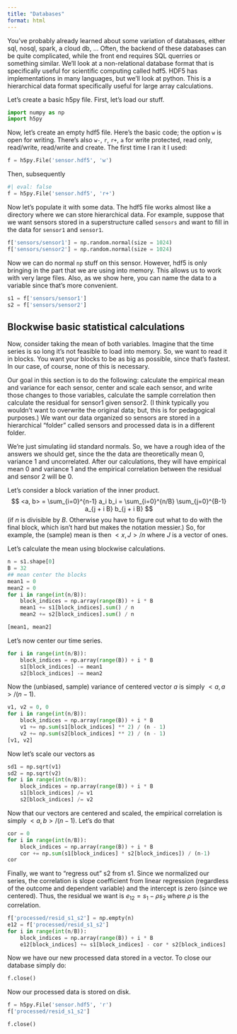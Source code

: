 ```yaml
---
title: "Databases"
format: html
---
```


You've probably already learned about some variation of databases, either sql, nosql, spark, a cloud db, ... Often, the backend of these databases can be quite complicated, while the front end requires SQL querries or something similar. We'll look at a non-relational database format that is specifically useful for scientific computing called hdf5. HDF5 has implementations in many languages, but we'll look at python. This is a hierarchical data format specifically useful for large array calculations. 

Let's create a basic h5py file. First, let's load our stuff.

```python
import numpy as np
import h5py
```

Now, let's create an empty hdf5 file. Here's the basic code; the option `w` is open for writing. There's also `w-`, `r`, `r+`, `a` for write protected, read only, read/write, read/write and create.  The first time I ran it I used:

```python
f = h5py.File('sensor.hdf5', 'w')
```

Then, subsequently
```python
#| eval: false
f = h5py.File('sensor.hdf5', 'r+')
```

Now let's populate it with some data. The hdf5 file works almost like a directory where we can store hierarchical data. For example, suppose that we want sensors stored in a superstructure called `sensors` and want to fill in the data for `sensor1` and `sensor1`. 

```python
f['sensors/sensor1'] = np.random.normal(size = 1024)
f['sensors/sensor2'] = np.random.normal(size = 1024)
```

Now we can do normal `np` stuff on this sensor. However, hdf5 is only bringing in the part that we are using into memory. This allows us to work with very large files. Also, as we show here, you can name the data to a variable since that's more convenient.

```python
s1 = f['sensors/sensor1']
s2 = f['sensors/sensor2']
```

## Blockwise basic statistical calculations
Now, consider taking the mean of both variables. Imagine that the time series is so long it's not feasible to load into memory. So, we want to read it in blocks. You want your blocks to be as big as possible, since that's fastest. In our case, of  course, none of this is necessary. 

Our goal in this section is to do the following: calculate the empirical mean and variance for each sensor, center and scale each sensor, and write those changes to those variables,  calculate the sample correlation then calculate the residual for sensor1 given sensor2. (I think typically you wouldn't want to overwrite the original data; but, this is for pedagogical purposes.) We want our data organized so sensors are stored in a hierarchical "folder" called sensors and processed data is in a different folder.

We're just simulating iid standard normals. So, we have a rough idea of the answers we should get, since the the data are theoretically mean 0, variance 1 and uncorrelated. After our calculations, they will have empirical mean 0 and variance 1 and the empirical correlation between the residual and sensor 2 will be 0.

Let's consider a block variation of the inner product. 
$$
<a, b> = \sum_{i=0}^{n-1} a_i b_i = \sum_{i=0}^{n/B} \sum_{j=0}^{B-1} a_{j + i B} b_{j + i B}
$$
(if $n$ is divisible by $B$. Otherwise you have to figure out what to do with the final block, which isn't hard but makes the notation messier.) So, for example, the (sample) mean is then $<x, J>/n$ where $J$ is a vector of ones. 

Let's calculate the mean using blockwise calculations.

```python
n = s1.shape[0]
B = 32
## mean center the blocks
mean1 = 0
mean2 = 0
for i in range(int(n/B)):
    block_indices = np.array(range(B)) + i * B
    mean1 += s1[block_indices].sum() / n 
    mean2 += s2[block_indices].sum() / n

[mean1, mean2]

```

Let's now center our time series.
```python
for i in range(int(n/B)):
    block_indices = np.array(range(B)) + i * B
    s1[block_indices] -= mean1  
    s2[block_indices] -= mean2
```

Now the (unbiased, sample) variance of centered vector $a$ is simply $<a, a>/(n-1)$.

```python

v1, v2 = 0, 0
for i in range(int(n/B)):
    block_indices = np.array(range(B)) + i * B
    v1 += np.sum(s1[block_indices] ** 2) / (n - 1)
    v2 += np.sum(s2[block_indices] ** 2) / (n - 1)
[v1, v2]
```

Now let's scale our vectors as

```python
sd1 = np.sqrt(v1)
sd2 = np.sqrt(v2)
for i in range(int(n/B)):
    block_indices = np.array(range(B)) + i * B
    s1[block_indices] /= v1  
    s2[block_indices] /= v2
```

Now that our vectors are centered and scaled, the empirical correlation is simply $<a, b>/(n-1)$. Let's do that

```python
cor = 0
for i in range(int(n/B)):
    block_indices = np.array(range(B)) + i * B
    cor += np.sum(s1[block_indices] * s2[block_indices]) / (n-1) 
cor
```
Finally, we want to "regress out" s2 from s1. Since we normalized our series, the correlation is slope coefficient from linear regression (regardless of the outcome and dependent variable) and the intercept is zero (since we centered). Thus, the residual we want is $e_{12} = s_1 - \rho s_2$ where $\rho$ is the correlation.
```python
f['processed/resid_s1_s2'] = np.empty(n)
e12 = f['processed/resid_s1_s2']
for i in range(int(n/B)):
    block_indices = np.array(range(B)) + i * B
    e12[block_indices] += s1[block_indices] - cor * s2[block_indices] 
```

Now we have our new processed data stored in a vector. To close our database simply do:

```python
f.close()
```

Now our processed data is stored on disk.

```python
f = h5py.File('sensor.hdf5', 'r')
f['processed/resid_s1_s2']
```

```python
f.close()
```
